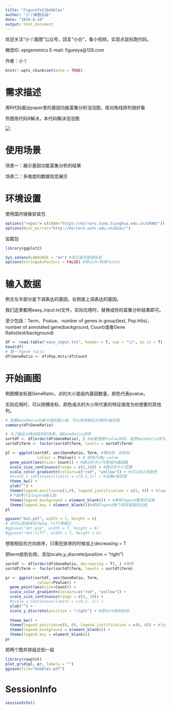 ```yaml
---
title: "FigureYa11bubbles"
author: "小丫画图出品"
date: "2018-6-10"
output: html_document
---
```

欢迎关注“小丫画图”公众号，回复“小白”，看小视频，实现点鼠标跑代码。

微信ID: epigenomics  E-mail: figureya@126.com

作者：小丫

```r
knitr::opts_chunk$set(echo = TRUE)
```

# 需求描述
用R代码画出paper里的基因功能富集分析泡泡图，按对角线排列很好看

热图用代码9解决，本代码解决泡泡图

![](example.png)

# 使用场景

场景一：展示基因功能富集分析的结果

场景二：多维度的数据信息展示

# 环境设置

使用国内镜像安装包

```r
options("repos"= c(CRAN="https://mirrors.tuna.tsinghua.edu.cn/CRAN/"))
options(BioC_mirror="http://mirrors.ustc.edu.cn/bioc/")

```

加载包

```r
library(ggplot2)

Sys.setenv(LANGUAGE = "en") #显示英文报错信息
options(stringsAsFactors = FALSE) #禁止chr转成factor
```

# 输入数据

例文左半部分是下调表达的基因，右侧是上调表达的基因。

我们这里都用easy_input.txt文件，实际应用时，替换成你的富集分析结果即可。

至少包括：Term、Pvalue、number of genes in group(test, Pop.Hits)，number of annotated gene(background, Count)或者Gene Ratio(test/background)

```r
df <- read.table("easy_input.txt", header = T, sep = "\t", as.is = T)
head(df)
# 算一下gene ratio
df$GeneRatio <- df$Pop.Hits/df$Count
```

# 开始画图

例图横坐标是GeneRatio，点的大小是组内基因数量，颜色代表pvalue。

实际应用时，可以把横坐标、颜色或点的大小所代表的特征值改为你想要的其他列。

```r
# 查看GeneRatio的最大值和最小值，可以用来确定合理的x轴范围
summary(df$GeneRatio)

# 为了画出对角线排列的效果，按GeneRatio排序
sortdf <- df[order(df$GeneRatio), ] #如果想按Pvalue排序，就把GeneRatio改为PValue
sortdf$Term <- factor(sortdf$Term, levels = sortdf$Term)

pl <- ggplot(sortdf, aes(GeneRatio, Term, #横坐标、纵坐标
              colour = PValue)) + # 颜色代表p-value
  geom_point(aes(size= Count)) + #圆点的大小代表组内基因数
  scale_size_continuous(range = c(2,10)) + #圆点的大小范围
  scale_color_gradientn(colours=c("red", "yellow")) + #可以自己改颜色
  #scale_x_continuous(limits = c(0.2,1)) + #设置x轴范围
  theme_bw() + 
  ylab("") + 
  theme(legend.position=c(1,0), legend.justification = c(1, 0)) + #legend画在右下角
  #下面两行让legend融入图
  theme(legend.background = element_blank()) + #移除legend整体的边框
  theme(legend.key = element_blank())#移除legend每个项目周围的边框
pl

ggsave("dot.pdf", width = 7, height = 6)
# 还可以直接保存为png、tiff等格式
#ggsave("dot.png", width = 7, height = 6)
#ggsave("dot.tiff", width = 7, height = 6)
```

想按相反的方向排序，只需在排序的时候加上decreasing = T

把term放到右侧，添加scale_y_discrete(position = "right")

```r
sortdf <- df[order(df$GeneRatio, decreasing = T), ] #降序
sortdf$Term <- factor(sortdf$Term, levels = sortdf$Term)

pr <- ggplot(sortdf, aes(GeneRatio, Term, 
              colour=PValue)) + 
  geom_point(aes(size=Count)) + 
  scale_color_gradientn(colours=c("red", "yellow")) + 
  scale_size_continuous(range = c(2, 10)) + 
  #scale_x_continuous(limits = c(0.2, 1)) + 
  ylab("") + 
  scale_y_discrete(position = "right") + #把term放到右侧
  
  theme_bw() + 
  theme(legend.position=c(0, 0), legend.justification = c(0, 0)) + #legend画在左下角
  theme(legend.background = element_blank()) + 
  theme(legend.key = element_blank())
pr
```

把两个图并排组合到一起

```r
library(cowplot)
plot_grid(pl, pr, labels = "")
ggsave(file="bubbles.pdf")
```

# SessionInfo

```r
sessionInfo()
```